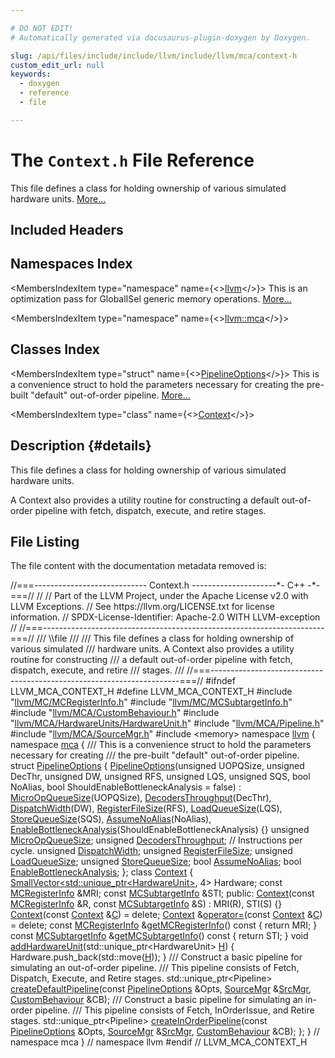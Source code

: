```yaml
---

# DO NOT EDIT!
# Automatically generated via docusaurus-plugin-doxygen by Doxygen.

slug: /api/files/include/include/llvm/include/llvm/mca/context-h
custom_edit_url: null
keywords:
  - doxygen
  - reference
  - file

---
```





# The `Context.h` File Reference

<DoxygenPage pluginConfig={pluginConfig}>

This file defines a class for holding ownership of various simulated hardware units. <a href="#details">More...</a>

## Included Headers

<IncludesList>
<IncludesListItem
  filePath="llvm/MC/MCRegisterInfo.h"
  permalink="/docs/api/files/include/include/llvm/include/llvm/mc/mcregisterinfo-h"
  isLocal="true" />
<IncludesListItem
  filePath="llvm/MC/MCSubtargetInfo.h"
  permalink="/docs/api/files/include/include/llvm/include/llvm/mc/mcsubtargetinfo-h"
  isLocal="true" />
<IncludesListItem
  filePath="llvm/MCA/CustomBehaviour.h"
  permalink="/docs/api/files/include/include/llvm/include/llvm/mca/custombehaviour-h"
  isLocal="true" />
<IncludesListItem
  filePath="llvm/MCA/HardwareUnits/HardwareUnit.h"
  permalink="/docs/api/files/include/include/llvm/include/llvm/mca/include/llvm/mca/hardwareunits/hardwareunit-h"
  isLocal="true" />
<IncludesListItem
  filePath="llvm/MCA/Pipeline.h"
  permalink="/docs/api/files/include/include/llvm/include/llvm/mca/pipeline-h"
  isLocal="true" />
<IncludesListItem
  filePath="llvm/MCA/SourceMgr.h"
  permalink="/docs/api/files/include/include/llvm/include/llvm/mca/sourcemgr-h"
  isLocal="true" />
<IncludesListItem
  filePath="memory"
  permalink=""
  isLocal="false" />
</IncludesList>

## Namespaces Index

<MembersIndex>

<MembersIndexItem
  type="namespace"
  name={<><a href="/docs/api/namespaces/llvm">llvm</a></>}>
This is an optimization pass for GlobalISel generic memory operations. <a href="/docs/api/namespaces/llvm/#details">More...</a>
</MembersIndexItem>

<MembersIndexItem
  type="namespace"
  name={<><a href="/docs/api/namespaces/llvm/mca">llvm::mca</a></>}>
</MembersIndexItem>

</MembersIndex>

## Classes Index

<MembersIndex>

<MembersIndexItem
  type="struct"
  name={<><a href="/docs/api/structs/llvm/mca/pipelineoptions">PipelineOptions</a></>}>
This is a convenience struct to hold the parameters necessary for creating the pre-built &quot;default&quot; out-of-order pipeline. <a href="/docs/api/structs/llvm/mca/pipelineoptions/#details">More...</a>
</MembersIndexItem>

<MembersIndexItem
  type="class"
  name={<><a href="/docs/api/classes/llvm/mca/context">Context</a></>}>
</MembersIndexItem>

</MembersIndex>

## Description {#details}

This file defines a class for holding ownership of various simulated hardware units.

A Context also provides a utility routine for constructing a default out-of-order pipeline with fetch, dispatch, execute, and retire stages.

## File Listing

The file content with the documentation metadata removed is:

<ProgramListing>

<Link id="l00001" /><CodeLine lineNumber="1"><span class="doxyHighlightComment">//===---------------------------- Context.h ---------------------&#42;- C++ -&#42;-===//</span></CodeLine>
<Link id="l00002" /><CodeLine lineNumber="2"><span class="doxyHighlightComment">//</span></CodeLine>
<Link id="l00003" /><CodeLine lineNumber="3"><span class="doxyHighlightComment">// Part of the LLVM Project, under the Apache License v2.0 with LLVM Exceptions.</span></CodeLine>
<Link id="l00004" /><CodeLine lineNumber="4"><span class="doxyHighlightComment">// See https://llvm.org/LICENSE.txt for license information.</span></CodeLine>
<Link id="l00005" /><CodeLine lineNumber="5"><span class="doxyHighlightComment">// SPDX-License-Identifier: Apache-2.0 WITH LLVM-exception</span></CodeLine>
<Link id="l00006" /><CodeLine lineNumber="6"><span class="doxyHighlightComment">//</span></CodeLine>
<Link id="l00007" /><CodeLine lineNumber="7"><span class="doxyHighlightComment">//===----------------------------------------------------------------------===//</span></CodeLine>
<Link id="l00008" /><CodeLine lineNumber="8"><span class="doxyHighlightComment">/// \\file</span></CodeLine>
<Link id="l00009" /><CodeLine lineNumber="9"><span class="doxyHighlightComment">///</span></CodeLine>
<Link id="l00010" /><CodeLine lineNumber="10"><span class="doxyHighlightComment">/// This file defines a class for holding ownership of various simulated</span></CodeLine>
<Link id="l00011" /><CodeLine lineNumber="11"><span class="doxyHighlightComment">/// hardware units.  A Context also provides a utility routine for constructing</span></CodeLine>
<Link id="l00012" /><CodeLine lineNumber="12"><span class="doxyHighlightComment">/// a default out-of-order pipeline with fetch, dispatch, execute, and retire</span></CodeLine>
<Link id="l00013" /><CodeLine lineNumber="13"><span class="doxyHighlightComment">/// stages.</span></CodeLine>
<Link id="l00014" /><CodeLine lineNumber="14"><span class="doxyHighlightComment">///</span></CodeLine>
<Link id="l00015" /><CodeLine lineNumber="15"><span class="doxyHighlightComment">//===----------------------------------------------------------------------===//</span></CodeLine>
<Link id="l00016" /><CodeLine lineNumber="16"></CodeLine>
<Link id="l00017" /><CodeLine lineNumber="17"><span class="doxyHighlightPreprocessor">#ifndef LLVM&#95;MCA&#95;CONTEXT&#95;H</span></CodeLine>
<Link id="l00018" /><CodeLine lineNumber="18"><span class="doxyHighlightPreprocessor">#define LLVM&#95;MCA&#95;CONTEXT&#95;H</span></CodeLine>
<Link id="l00019" /><CodeLine lineNumber="19"></CodeLine>
<Link id="l00020" /><CodeLine lineNumber="20"><span class="doxyHighlightPreprocessor">#include &quot;<a href="/docs/api/files/include/include/llvm/include/llvm/mc/mcregisterinfo-h">llvm/MC/MCRegisterInfo.h</a>&quot;</span></CodeLine>
<Link id="l00021" /><CodeLine lineNumber="21"><span class="doxyHighlightPreprocessor">#include &quot;<a href="/docs/api/files/include/include/llvm/include/llvm/mc/mcsubtargetinfo-h">llvm/MC/MCSubtargetInfo.h</a>&quot;</span></CodeLine>
<Link id="l00022" /><CodeLine lineNumber="22"><span class="doxyHighlightPreprocessor">#include &quot;<a href="/docs/api/files/include/include/llvm/include/llvm/mca/custombehaviour-h">llvm/MCA/CustomBehaviour.h</a>&quot;</span></CodeLine>
<Link id="l00023" /><CodeLine lineNumber="23"><span class="doxyHighlightPreprocessor">#include &quot;<a href="/docs/api/files/include/include/llvm/include/llvm/mca/include/llvm/mca/hardwareunits/hardwareunit-h">llvm/MCA/HardwareUnits/HardwareUnit.h</a>&quot;</span></CodeLine>
<Link id="l00024" /><CodeLine lineNumber="24"><span class="doxyHighlightPreprocessor">#include &quot;<a href="/docs/api/files/include/include/llvm/include/llvm/mca/pipeline-h">llvm/MCA/Pipeline.h</a>&quot;</span></CodeLine>
<Link id="l00025" /><CodeLine lineNumber="25"><span class="doxyHighlightPreprocessor">#include &quot;<a href="/docs/api/files/include/include/llvm/include/llvm/mca/sourcemgr-h">llvm/MCA/SourceMgr.h</a>&quot;</span></CodeLine>
<Link id="l00026" /><CodeLine lineNumber="26"><span class="doxyHighlightPreprocessor">#include &lt;memory&gt;</span></CodeLine>
<Link id="l00027" /><CodeLine lineNumber="27"></CodeLine>
<Link id="l00028" /><CodeLine lineNumber="28"><span class="doxyHighlightKeyword">namespace </span><span class="doxyHighlight"><a href="/docs/api/namespaces/llvm">llvm</a> &#123;</span></CodeLine>
<Link id="l00029" /><CodeLine lineNumber="29"><span class="doxyHighlightKeyword">namespace </span><span class="doxyHighlight"><a href="/docs/api/namespaces/llvm/mca">mca</a> &#123;</span></CodeLine>
<Link id="l00030" /><CodeLine lineNumber="30"></CodeLine>
<Link id="l00031" /><CodeLine lineNumber="31"><span class="doxyHighlightComment">/// This is a convenience struct to hold the parameters necessary for creating</span></CodeLine>
<Link id="l00032" /><CodeLine lineNumber="32"><span class="doxyHighlightComment">/// the pre-built &quot;default&quot; out-of-order pipeline.</span></CodeLine>
<Link id="l00033" /><CodeLine lineNumber="33" lineLink="/docs/api/structs/llvm/mca/pipelineoptions"><span class="doxyHighlightKeyword">struct </span><span class="doxyHighlight"><a href="/docs/api/structs/llvm/mca/pipelineoptions/#a0f897ceb2c227f5258d091f4c8b52122">PipelineOptions</a> &#123;</span></CodeLine>
<Link id="l00034" /><CodeLine lineNumber="34" lineLink="/docs/api/structs/llvm/mca/pipelineoptions/#a0f897ceb2c227f5258d091f4c8b52122"><span class="doxyHighlight">  <a href="/docs/api/structs/llvm/mca/pipelineoptions/#a0f897ceb2c227f5258d091f4c8b52122">PipelineOptions</a>(</span><span class="doxyHighlightKeywordType">unsigned</span><span class="doxyHighlight"> UOPQSize, </span><span class="doxyHighlightKeywordType">unsigned</span><span class="doxyHighlight"> DecThr, </span><span class="doxyHighlightKeywordType">unsigned</span><span class="doxyHighlight"> DW, </span><span class="doxyHighlightKeywordType">unsigned</span><span class="doxyHighlight"> RFS,</span></CodeLine>
<Link id="l00035" /><CodeLine lineNumber="35"><span class="doxyHighlight">                  </span><span class="doxyHighlightKeywordType">unsigned</span><span class="doxyHighlight"> LQS, </span><span class="doxyHighlightKeywordType">unsigned</span><span class="doxyHighlight"> SQS, </span><span class="doxyHighlightKeywordType">bool</span><span class="doxyHighlight"> NoAlias,</span></CodeLine>
<Link id="l00036" /><CodeLine lineNumber="36"><span class="doxyHighlight">                  </span><span class="doxyHighlightKeywordType">bool</span><span class="doxyHighlight"> ShouldEnableBottleneckAnalysis = </span><span class="doxyHighlightKeyword">false</span><span class="doxyHighlight">)</span></CodeLine>
<Link id="l00037" /><CodeLine lineNumber="37"><span class="doxyHighlight">      : <a href="/docs/api/structs/llvm/mca/pipelineoptions/#a3ad9f723e0a60f417aab427cb93b9dc5">MicroOpQueueSize</a>(UOPQSize), <a href="/docs/api/structs/llvm/mca/pipelineoptions/#ac8664b52385f44ea435a4066e33bd95f">DecodersThroughput</a>(DecThr),</span></CodeLine>
<Link id="l00038" /><CodeLine lineNumber="38"><span class="doxyHighlight">        <a href="/docs/api/structs/llvm/mca/pipelineoptions/#a5f5ee31e12d1dfbc4295181b0de64434">DispatchWidth</a>(DW), <a href="/docs/api/structs/llvm/mca/pipelineoptions/#a446906c0241a2ba8cff6713dc7a35cb2">RegisterFileSize</a>(RFS), <a href="/docs/api/structs/llvm/mca/pipelineoptions/#a0d5d115efc4e229156b51d9ce25b6793">LoadQueueSize</a>(LQS),</span></CodeLine>
<Link id="l00039" /><CodeLine lineNumber="39"><span class="doxyHighlight">        <a href="/docs/api/structs/llvm/mca/pipelineoptions/#a0ca056c4b6038467f238b6f91cd7c74e">StoreQueueSize</a>(SQS), <a href="/docs/api/structs/llvm/mca/pipelineoptions/#a6df186c732754aa0cfaabb93572a8d07">AssumeNoAlias</a>(NoAlias),</span></CodeLine>
<Link id="l00040" /><CodeLine lineNumber="40"><span class="doxyHighlight">        <a href="/docs/api/structs/llvm/mca/pipelineoptions/#a512954901c309ef36e6add328f458871">EnableBottleneckAnalysis</a>(ShouldEnableBottleneckAnalysis) &#123;&#125;</span></CodeLine>
<Link id="l00041" /><CodeLine lineNumber="41" lineLink="/docs/api/structs/llvm/mca/pipelineoptions/#a3ad9f723e0a60f417aab427cb93b9dc5"><span class="doxyHighlight">  </span><span class="doxyHighlightKeywordType">unsigned</span><span class="doxyHighlight"> <a href="/docs/api/structs/llvm/mca/pipelineoptions/#a3ad9f723e0a60f417aab427cb93b9dc5">MicroOpQueueSize</a>;</span></CodeLine>
<Link id="l00042" /><CodeLine lineNumber="42" lineLink="/docs/api/structs/llvm/mca/pipelineoptions/#ac8664b52385f44ea435a4066e33bd95f"><span class="doxyHighlight">  </span><span class="doxyHighlightKeywordType">unsigned</span><span class="doxyHighlight"> <a href="/docs/api/structs/llvm/mca/pipelineoptions/#ac8664b52385f44ea435a4066e33bd95f">DecodersThroughput</a>; </span><span class="doxyHighlightComment">// Instructions per cycle.</span></CodeLine>
<Link id="l00043" /><CodeLine lineNumber="43" lineLink="/docs/api/structs/llvm/mca/pipelineoptions/#a5f5ee31e12d1dfbc4295181b0de64434"><span class="doxyHighlight">  </span><span class="doxyHighlightKeywordType">unsigned</span><span class="doxyHighlight"> <a href="/docs/api/structs/llvm/mca/pipelineoptions/#a5f5ee31e12d1dfbc4295181b0de64434">DispatchWidth</a>;</span></CodeLine>
<Link id="l00044" /><CodeLine lineNumber="44" lineLink="/docs/api/structs/llvm/mca/pipelineoptions/#a446906c0241a2ba8cff6713dc7a35cb2"><span class="doxyHighlight">  </span><span class="doxyHighlightKeywordType">unsigned</span><span class="doxyHighlight"> <a href="/docs/api/structs/llvm/mca/pipelineoptions/#a446906c0241a2ba8cff6713dc7a35cb2">RegisterFileSize</a>;</span></CodeLine>
<Link id="l00045" /><CodeLine lineNumber="45" lineLink="/docs/api/structs/llvm/mca/pipelineoptions/#a0d5d115efc4e229156b51d9ce25b6793"><span class="doxyHighlight">  </span><span class="doxyHighlightKeywordType">unsigned</span><span class="doxyHighlight"> <a href="/docs/api/structs/llvm/mca/pipelineoptions/#a0d5d115efc4e229156b51d9ce25b6793">LoadQueueSize</a>;</span></CodeLine>
<Link id="l00046" /><CodeLine lineNumber="46" lineLink="/docs/api/structs/llvm/mca/pipelineoptions/#a0ca056c4b6038467f238b6f91cd7c74e"><span class="doxyHighlight">  </span><span class="doxyHighlightKeywordType">unsigned</span><span class="doxyHighlight"> <a href="/docs/api/structs/llvm/mca/pipelineoptions/#a0ca056c4b6038467f238b6f91cd7c74e">StoreQueueSize</a>;</span></CodeLine>
<Link id="l00047" /><CodeLine lineNumber="47" lineLink="/docs/api/structs/llvm/mca/pipelineoptions/#a6df186c732754aa0cfaabb93572a8d07"><span class="doxyHighlight">  </span><span class="doxyHighlightKeywordType">bool</span><span class="doxyHighlight"> <a href="/docs/api/structs/llvm/mca/pipelineoptions/#a6df186c732754aa0cfaabb93572a8d07">AssumeNoAlias</a>;</span></CodeLine>
<Link id="l00048" /><CodeLine lineNumber="48" lineLink="/docs/api/structs/llvm/mca/pipelineoptions/#a512954901c309ef36e6add328f458871"><span class="doxyHighlight">  </span><span class="doxyHighlightKeywordType">bool</span><span class="doxyHighlight"> <a href="/docs/api/structs/llvm/mca/pipelineoptions/#a512954901c309ef36e6add328f458871">EnableBottleneckAnalysis</a>;</span></CodeLine>
<Link id="l00049" /><CodeLine lineNumber="49"><span class="doxyHighlight">&#125;;</span></CodeLine>
<Link id="l00050" /><CodeLine lineNumber="50"></CodeLine>
<Link id="l00051" /><CodeLine lineNumber="51" lineLink="/docs/api/classes/llvm/mca/context"><span class="doxyHighlightKeyword">class </span><span class="doxyHighlight"><a href="/docs/api/classes/llvm/mca/context/#a96b32d54194d31238bc78f0311e283b0">Context</a> &#123;</span></CodeLine>
<Link id="l00052" /><CodeLine lineNumber="52"><span class="doxyHighlight">  <a href="/docs/api/classes/llvm/smallvector">SmallVector&lt;std::unique&#95;ptr&lt;HardwareUnit&gt;</a>, 4&gt; Hardware;</span></CodeLine>
<Link id="l00053" /><CodeLine lineNumber="53"><span class="doxyHighlight">  </span><span class="doxyHighlightKeyword">const</span><span class="doxyHighlight"> <a href="/docs/api/classes/llvm/mcregisterinfo">MCRegisterInfo</a> &amp;MRI;</span></CodeLine>
<Link id="l00054" /><CodeLine lineNumber="54"><span class="doxyHighlight">  </span><span class="doxyHighlightKeyword">const</span><span class="doxyHighlight"> <a href="/docs/api/classes/llvm/mcsubtargetinfo">MCSubtargetInfo</a> &amp;STI;</span></CodeLine>
<Link id="l00055" /><CodeLine lineNumber="55"></CodeLine>
<Link id="l00056" /><CodeLine lineNumber="56"><span class="doxyHighlightKeyword">public</span><span class="doxyHighlight">:</span></CodeLine>
<Link id="l00057" /><CodeLine lineNumber="57" lineLink="/docs/api/classes/llvm/mca/context/#a96b32d54194d31238bc78f0311e283b0"><span class="doxyHighlight">  <a href="/docs/api/classes/llvm/mca/context/#a96b32d54194d31238bc78f0311e283b0">Context</a>(</span><span class="doxyHighlightKeyword">const</span><span class="doxyHighlight"> <a href="/docs/api/classes/llvm/mcregisterinfo">MCRegisterInfo</a> &amp;R, </span><span class="doxyHighlightKeyword">const</span><span class="doxyHighlight"> <a href="/docs/api/classes/llvm/mcsubtargetinfo">MCSubtargetInfo</a> &amp;S) : MRI(R), STI(S) &#123;&#125;</span></CodeLine>
<Link id="l00058" /><CodeLine lineNumber="58" lineLink="/docs/api/classes/llvm/mca/context/#afeb746f2140a60d79bd221ba37764ee7"><span class="doxyHighlight">  <a href="/docs/api/classes/llvm/mca/context/#afeb746f2140a60d79bd221ba37764ee7">Context</a>(</span><span class="doxyHighlightKeyword">const</span><span class="doxyHighlight"> <a href="/docs/api/classes/llvm/mca/context/#a96b32d54194d31238bc78f0311e283b0">Context</a> &amp;<a href="/docs/api/namespaces/llvm/callingconv/#ac6aa1387c4375260e2468eb5a77fdb4cafd841a49aec1539bc88abc8ff9e170fb">C</a>) = </span><span class="doxyHighlightKeyword">delete</span><span class="doxyHighlight">;</span></CodeLine>
<Link id="l00059" /><CodeLine lineNumber="59" lineLink="/docs/api/classes/llvm/mca/context/#a6c8c82c9a58a490b9da75321ef53531f"><span class="doxyHighlight">  <a href="/docs/api/classes/llvm/mca/context/#a96b32d54194d31238bc78f0311e283b0">Context</a> &amp;<a href="/docs/api/classes/llvm/mca/context/#a6c8c82c9a58a490b9da75321ef53531f">operator=</a>(</span><span class="doxyHighlightKeyword">const</span><span class="doxyHighlight"> <a href="/docs/api/classes/llvm/mca/context/#a96b32d54194d31238bc78f0311e283b0">Context</a> &amp;<a href="/docs/api/namespaces/llvm/callingconv/#ac6aa1387c4375260e2468eb5a77fdb4cafd841a49aec1539bc88abc8ff9e170fb">C</a>) = </span><span class="doxyHighlightKeyword">delete</span><span class="doxyHighlight">;</span></CodeLine>
<Link id="l00060" /><CodeLine lineNumber="60"></CodeLine>
<Link id="l00061" /><CodeLine lineNumber="61" lineLink="/docs/api/classes/llvm/mca/context/#a506df6e4a8f6730f3af9513321d7dd83"><span class="doxyHighlight">  </span><span class="doxyHighlightKeyword">const</span><span class="doxyHighlight"> <a href="/docs/api/classes/llvm/mcregisterinfo">MCRegisterInfo</a> &amp;<a href="/docs/api/classes/llvm/mca/context/#a506df6e4a8f6730f3af9513321d7dd83">getMCRegisterInfo</a>()</span><span class="doxyHighlightKeyword"> const </span><span class="doxyHighlight">&#123; </span><span class="doxyHighlightKeywordFlow">return</span><span class="doxyHighlight"> MRI; &#125;</span></CodeLine>
<Link id="l00062" /><CodeLine lineNumber="62" lineLink="/docs/api/classes/llvm/mca/context/#a0f75a5159ef43222b676269c47985474"><span class="doxyHighlight">  </span><span class="doxyHighlightKeyword">const</span><span class="doxyHighlight"> <a href="/docs/api/classes/llvm/mcsubtargetinfo">MCSubtargetInfo</a> &amp;<a href="/docs/api/classes/llvm/mca/context/#a0f75a5159ef43222b676269c47985474">getMCSubtargetInfo</a>()</span><span class="doxyHighlightKeyword"> const </span><span class="doxyHighlight">&#123; </span><span class="doxyHighlightKeywordFlow">return</span><span class="doxyHighlight"> STI; &#125;</span></CodeLine>
<Link id="l00063" /><CodeLine lineNumber="63"></CodeLine>
<Link id="l00064" /><CodeLine lineNumber="64" lineLink="/docs/api/classes/llvm/mca/context/#ade3369aca1d7613aaa9356e6a38ceb00"><span class="doxyHighlight">  </span><span class="doxyHighlightKeywordType">void</span><span class="doxyHighlight"> <a href="/docs/api/classes/llvm/mca/context/#ade3369aca1d7613aaa9356e6a38ceb00">addHardwareUnit</a>(std::unique&#95;ptr&lt;HardwareUnit&gt; <a href="/docs/api/files/lib/lib/support/md5-cpp/#ae42219072d798876e6b08e6b78614ff6">H</a>) &#123;</span></CodeLine>
<Link id="l00065" /><CodeLine lineNumber="65"><span class="doxyHighlight">    Hardware.push&#95;back(std::move(<a href="/docs/api/files/lib/lib/support/md5-cpp/#ae42219072d798876e6b08e6b78614ff6">H</a>));</span></CodeLine>
<Link id="l00066" /><CodeLine lineNumber="66"><span class="doxyHighlight">  &#125;</span></CodeLine>
<Link id="l00067" /><CodeLine lineNumber="67"></CodeLine>
<Link id="l00068" /><CodeLine lineNumber="68"><span class="doxyHighlightComment">  /// Construct a basic pipeline for simulating an out-of-order pipeline.</span></CodeLine>
<Link id="l00069" /><CodeLine lineNumber="69"><span class="doxyHighlightComment">  /// This pipeline consists of Fetch, Dispatch, Execute, and Retire stages.</span></CodeLine>
<Link id="l00070" /><CodeLine lineNumber="70"><span class="doxyHighlight">  std::unique&#95;ptr&lt;Pipeline&gt; <a href="/docs/api/classes/llvm/mca/context/#ae59a559d2474039c4dfb540996e84d42">createDefaultPipeline</a>(</span><span class="doxyHighlightKeyword">const</span><span class="doxyHighlight"> <a href="/docs/api/structs/llvm/mca/pipelineoptions">PipelineOptions</a> &amp;Opts,</span></CodeLine>
<Link id="l00071" /><CodeLine lineNumber="71"><span class="doxyHighlight">                                                  <a href="/docs/api/structs/llvm/mca/sourcemgr">SourceMgr</a> &amp;<a href="/docs/api/namespaces/llvm/#a5f3f23062c5d5636bee27c54f4a407f0">SrcMgr</a>,</span></CodeLine>
<Link id="l00072" /><CodeLine lineNumber="72"><span class="doxyHighlight">                                                  <a href="/docs/api/classes/llvm/mca/custombehaviour">CustomBehaviour</a> &amp;CB);</span></CodeLine>
<Link id="l00073" /><CodeLine lineNumber="73"></CodeLine>
<Link id="l00074" /><CodeLine lineNumber="74"><span class="doxyHighlightComment">  /// Construct a basic pipeline for simulating an in-order pipeline.</span></CodeLine>
<Link id="l00075" /><CodeLine lineNumber="75"><span class="doxyHighlightComment">  /// This pipeline consists of Fetch, InOrderIssue, and Retire stages.</span></CodeLine>
<Link id="l00076" /><CodeLine lineNumber="76"><span class="doxyHighlight">  std::unique&#95;ptr&lt;Pipeline&gt; <a href="/docs/api/classes/llvm/mca/context/#a48ddd4fee83ada5df0185350904d8398">createInOrderPipeline</a>(</span><span class="doxyHighlightKeyword">const</span><span class="doxyHighlight"> <a href="/docs/api/structs/llvm/mca/pipelineoptions">PipelineOptions</a> &amp;Opts,</span></CodeLine>
<Link id="l00077" /><CodeLine lineNumber="77"><span class="doxyHighlight">                                                  <a href="/docs/api/structs/llvm/mca/sourcemgr">SourceMgr</a> &amp;<a href="/docs/api/namespaces/llvm/#a5f3f23062c5d5636bee27c54f4a407f0">SrcMgr</a>,</span></CodeLine>
<Link id="l00078" /><CodeLine lineNumber="78"><span class="doxyHighlight">                                                  <a href="/docs/api/classes/llvm/mca/custombehaviour">CustomBehaviour</a> &amp;CB);</span></CodeLine>
<Link id="l00079" /><CodeLine lineNumber="79"><span class="doxyHighlight">&#125;;</span></CodeLine>
<Link id="l00080" /><CodeLine lineNumber="80"></CodeLine>
<Link id="l00081" /><CodeLine lineNumber="81"><span class="doxyHighlight">&#125; </span><span class="doxyHighlightComment">// namespace mca</span></CodeLine>
<Link id="l00082" /><CodeLine lineNumber="82"><span class="doxyHighlight">&#125; </span><span class="doxyHighlightComment">// namespace llvm</span></CodeLine>
<Link id="l00083" /><CodeLine lineNumber="83"><span class="doxyHighlightPreprocessor">#endif </span><span class="doxyHighlightComment">// LLVM&#95;MCA&#95;CONTEXT&#95;H</span></CodeLine>

</ProgramListing>


</DoxygenPage>
